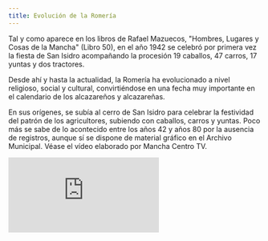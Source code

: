 ```yaml
---
title: Evolución de la Romería
---
```


Tal y como aparece en los libros de Rafael Mazuecos, "Hombres, Lugares y Cosas de la Mancha" (Libro 50), en el año 1942 se celebró por primera vez la fiesta de San Isidro acompañando la procesión 19 caballos, 47 carros, 17 yuntas y dos tractores.

Desde ahí y hasta la actualidad, la Romería ha evolucionado a nivel religioso, social y cultural, convirtiéndose en una fecha muy importante en el calendario de los alcazareños y alcazareñas.

En sus orígenes, se subía al cerro de San Isidro para celebrar la festividad del patrón de los agricultores, subiendo con caballos, carros y yuntas. Poco más se sabe de lo acontecido entre los años 42 y años 80 por la ausencia de registros, aunque sí se dispone de material gráfico en el Archivo Municipal. Véase el vídeo elaborado por Mancha Centro TV.

<div class="w-full h-96 relative">
  <iframe class="absolute top-0 left-0 w-full h-full" src="https://www.youtube.com/embed/683MKETbh9Q?si=MNxzp8WB-yoQADwf" title="YouTube video player" frameborder="0" allow="accelerometer; autoplay; clipboard-write; encrypted-media; gyroscope; picture-in-picture; web-share" allowfullscreen />
</div>

Posteriormente, allá por los años 90, constituida ya la Hermandad de San Isidro, era de costumbre celebrar la imposición de bandas y entrega de ramos a la Reina y Damas de San Isidro, acto que se realizaba en la antigua Casa de la Cultura (situada en el actual edificio del conservatorio de Música) precedido por un pasacalles en la que una banda de cornetas acompañaba a la comitiva, formada por la Reina y Damas, miembros de la Hermandad de San Isidro y pueblo de Alcázar. Dicho pasacalles comenzaba y terminaba en la iglesia de San Francisco.

<div class="w-full h-96 relative">
  <iframe class="absolute top-0 left-0 w-full h-full" src="https://www.youtube.com/embed/KoJAV8xwmU8?si=PbsKY0i5nZAVKkNv" title="YouTube video player" frameborder="0" allow="accelerometer; autoplay; clipboard-write; encrypted-media; gyroscope; picture-in-picture; web-share" allowfullscreen />
</div>

En la noche previa, era costumbre celebrar la tradicional verbena en la Plaza del Altozano de la Inmaculada, donde se obsequiaba a la concurrencia con el tradicional zurra y alcahuetas. Generalmente eran orquestas las que amenizaban la noche previa a la festividad de San Isidro.

<div class="w-full h-96 relative">
  <iframe class="absolute top-0 left-0 w-full h-full" src="https://www.youtube.com/embed/gmrjJZKrSoY?si=6vTIkxZ35ta1HKPI" title="YouTube video player" frameborder="0" allow="accelerometer; autoplay; clipboard-write; encrypted-media; gyroscope; picture-in-picture; web-share" allowfullscreen />
</div>

La Romería era muy similar a la que se celebra en la actualidad, aunque hemos de destacar la gran participación de caballistas, peñas de Alcázar así como tractores y remolques engalanados para la ocasión, los cuales se contaban por decenas. Puede verse en este vídeo la Romería de 1990.

<div class="w-full h-96 relative">
  <iframe class="absolute top-0 left-0 w-full h-full" src="https://www.youtube.com/embed/H5adOToNexU?si=mMvLrC_4aNCb7hD0" title="YouTube video player" frameborder="0" allow="accelerometer; autoplay; clipboard-write; encrypted-media; gyroscope; picture-in-picture; web-share" allowfullscreen />
</div>

Ya por entonces también estaban instalados los chiringuitos, pero no en la ubicación que conocemos ahora, sino en la parte baja de la ermita. En 1988, la Hermandad compró los actuales terrenos en los que se ubican hoy en día, plantando árboles y pinos para dar sombra los días de Romería.

Poco a poco la festividad de San Isidro ha ido adaptándose a los tiempos, conservando su esencia pero evolucionando en función de las demandas de la sociedad.

De esta manera, se eliminó la elección de Reinas y Damas de San Isidro, convirtiéndose únicamente en Damas de San Isidro, quedando también abierta la posibilidad a la incorporación de Zagales de San Isidro.

En el acto de bendición de ramos e imposición de bandas, se ha incorporado el canto de Mayos a San Isidro, en un acto que viene a recordar al que inicialmente se hacía la antigua Casa de la Cultura, eliminándose también el pasacalles por la localidad.

Con respecto a la verbena, debido a la decadencia de los últimos años donde acudían muchos menos vecinos que los años iniciales, se optó por cambiar su ubicación al cerro de San Isidro, unificando un único ambiente festivo, ya que hasta entonces, la víspera se celebraba en el cerro por parte de la gente joven y en la Plaza del Altozano por parte de las personas de mediana edad y mayores.

En cuanto a la Romería, desgraciadamente, la participación ha ido decayendo con el paso de los años, a pesar de los esfuerzos de la Hermandad de potenciar ésta. Esto se debe en gran parte a la trasformación de la sociedad alcazareña, la cual ha pasado de dedicarse principalmente a la agricultura en el pasado a hacerlo al sector servicios. Este hecho ha propiciado un gran descenso de la actividad agrícola en nuestra ciudad y, por tanto, de la maquinaria empleada para salir en la Romería. También, la desaparición de las peñas en nuestra localidad, hizo que éstas no participasen en la Romería, quedando reducida a un escaso número de cuadrillas.

No obstante, uno de los aspectos que ha evolucionado es la participación y el movimiento social, propiciado por el aumento de actividades para celebrar la Romería de San Isidro. El patrocinio de las empresas de la localidad, las Administraciones Públicas y la colaboración del pueblo en general, ha permitido a esta Hermandad organizar actividades para todos los públicos, como la "I Noche Manchega", la "I Carrera de Orientación", el "I Concurso de Dibujo" o los Juegos Populares, actividades que tuvieron una gran aceptación el pasado año y que se seguirán potenciando en años venideros.

![](</images/genericas/CARRERA DE ORIENTACION.webp>)![](/images/genericas/concurso-dibujo.webp)

<div class="w-full h-96 relative">
  <iframe class="absolute top-0 left-0 w-full h-full" src="https://www.facebook.com/plugins/video.php?height=317&href=https%3A%2F%2Fwww.facebook.com%2Fhermandadsanisidro%2Fvideos%2F1227226874594333%2F&show_text=false&width=560&t=0" style="border:none;overflow:hidden" scrolling="no" frameborder="0" allowfullscreen="true" allow="autoplay; clipboard-write; encrypted-media; picture-in-picture; web-share" allowFullScreen="true" />
</div>
